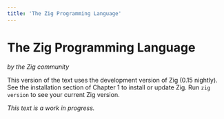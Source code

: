 ```yaml
---
title: 'The Zig Programming Language'
---
```


# The Zig Programming Language
*by the Zig community*

This version of the text uses the development version of Zig (0.15 nightly). See the installation section of Chapter 1 to install or update Zig. Run `zig version` to see your current Zig version.

*This text is a work in progress.*
